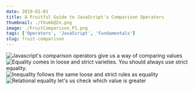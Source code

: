 ```yaml
---
date: 2019-01-01
title: A Fruitful Guide to JavaScript's Comparison Operators
thumbnail: ./thumb@2x.png
image: ./FruitComparison_P1.png
tags: ['Operators', 'JavaScript', 'Fundamentals']
slug: fruit-comparison
---
```


![Javascript's comparison operators give us a way of comparing values](./FruitComparison_P1.png)
![Equality comes in loose and strict varieties. You should always use strict equality.](./FruitComparison_P2.png)
![Inequality follows the same loose and strict rules as equality](./FruitComparison_P3.png)
![Relational equality let's us check which value is greater](./FruitComparison_P4.png)
